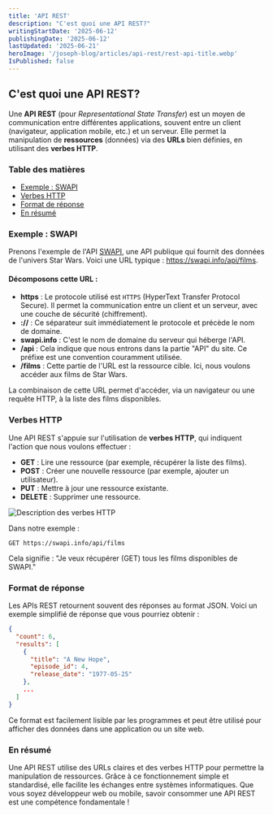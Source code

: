 ```yaml
---
title: 'API REST'
description: "C'est quoi une API REST?"
writingStartDate: '2025-06-12'
publishingDate: '2025-06-12'
lastUpdated: '2025-06-21'
heroImage: '/joseph-blog/articles/api-rest/rest-api-title.webp'
IsPublished: false
---
```


## C'est quoi une API REST?

Une **API REST** (pour *Representational State Transfer*) est un moyen de communication entre différentes applications, souvent entre un client (navigateur, application mobile, etc.) et un serveur. Elle permet la manipulation de **ressources** (données) via des **URLs** bien définies, en utilisant des **verbes HTTP**.

### Table des matières

- [Exemple : SWAPI](#exemple-swapi)
- [Verbes HTTP](#verbes-http)
- [Format de réponse](#format-de-reponse)
- [En résumé](#en-resume)

### Exemple : SWAPI

Prenons l'exemple de l'API [SWAPI](https://swapi.info/), une API publique qui fournit des données de l'univers Star Wars.
Voici une URL typique : https://swapi.info/api/films.

#### Décomposons cette URL :

- **https** : Le protocole utilisé est `HTTPS` (HyperText Transfer Protocol Secure). Il permet la communication entre un client et un serveur, avec une couche de sécurité (chiffrement).
- **://** : Ce séparateur suit immédiatement le protocole et précède le nom de domaine.
- **swapi.info** : C'est le nom de domaine du serveur qui héberge l'API.
- **/api** : Cela indique que nous entrons dans la partie "API" du site. Ce préfixe est une convention couramment utilisée.
- **/films** : Cette partie de l'URL est la ressource cible. Ici, nous voulons accéder aux films de Star Wars.

La combinaison de cette URL permet d'accéder, via un navigateur ou une requête HTTP, à la liste des films disponibles.

### Verbes HTTP

Une API REST s'appuie sur l'utilisation de **verbes HTTP**, qui indiquent l'action que nous voulons effectuer :

- **GET** : Lire une ressource (par exemple, récupérer la liste des films).
- **POST** : Créer une nouvelle ressource (par exemple, ajouter un utilisateur).
- **PUT** : Mettre à jour une ressource existante.
- **DELETE** : Supprimer une ressource.

![Description des verbes HTTP](/joseph-blog/articles/api-rest/rest-api-schema.webp)

Dans notre exemple :

```http
GET https://swapi.info/api/films
```

Cela signifie : "Je veux récupérer (GET) tous les films disponibles de SWAPI."

### Format de réponse

Les APIs REST retournent souvent des réponses au format JSON. Voici un exemple simplifié de réponse que vous pourriez obtenir :

```json
{
  "count": 6,
  "results": [
    {
      "title": "A New Hope",
      "episode_id": 4,
      "release_date": "1977-05-25"
    },
    ...
  ]
}
```

Ce format est facilement lisible par les programmes et peut être utilisé pour afficher des données dans une application ou un site web.

### En résumé

Une API REST utilise des URLs claires et des verbes HTTP pour permettre la manipulation de ressources. Grâce à ce fonctionnement simple et standardisé, elle facilite les échanges entre systèmes informatiques. Que vous soyez développeur web ou mobile, savoir consommer une API REST est une compétence fondamentale !

